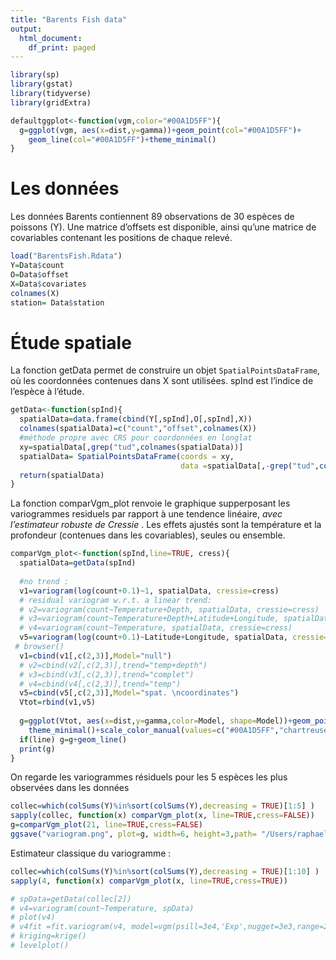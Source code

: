 ```yaml
---
title: "Barents Fish data"
output:
  html_document:
    df_print: paged
---
```


```r
library(sp)
library(gstat)
library(tidyverse)
library(gridExtra)
```

```r
defaultggplot<-function(vgm,color="#00A1D5FF"){
  g=ggplot(vgm, aes(x=dist,y=gamma))+geom_point(col="#00A1D5FF")+
    geom_line(col="#00A1D5FF")+theme_minimal()
}

```

# Les données

Les données Barents contiennent 89 observations de 30 espèces de poissons (Y). Une matrice d'offsets est disponible, ainsi qu'une matrice de covariables contenant les positions de chaque relevé.

```r
load("BarentsFish.Rdata")
Y=Data$count
O=Data$offset
X=Data$covariates
colnames(X)
station= Data$station
```

# Étude spatiale

La fonction getData permet de construire un objet `SpatialPointsDataFrame`, où les coordonnées contenues dans X sont utilisées. spInd est l'indice de l'espèce à l'étude.
```r
getData<-function(spInd){
  spatialData=data.frame(cbind(Y[,spInd],O[,spInd],X))
  colnames(spatialData)=c("count","offset",colnames(X))
  #méthode propre avec CRS pour coordonnées en longlat
  xy=spatialData[,grep("tud",colnames(spatialData))]
  spatialData= SpatialPointsDataFrame(coords = xy, 
                                      data =spatialData[,-grep("tud",colnames(spatialData))], proj4string = CRS("+proj=longlat +datum=WGS84 +ellps=WGS84 +towgs84=0,0,0"))
  return(spatialData)
}
```

La fonction comparVgm_plot renvoie le graphique supperposant les variogrammes residuels par rapport à une tendence linéaire, *avec l'estimateur robuste de Cressie* . Les effets ajustés sont la température et la profondeur (contenues dans les covariables), seules ou ensemble.
```r
comparVgm_plot<-function(spInd,line=TRUE, cress){
  spatialData=getData(spInd)
 
  #no trend :
  v1=variogram(log(count+0.1)~1, spatialData, cressie=cress)
  # residual variogram w.r.t. a linear trend:
  # v2=variogram(count~Temperature+Depth, spatialData, cressie=cress)
  # v3=variogram(count~Temperature+Depth+Latitude+Longitude, spatialData, cressie=cress)
  # v4=variogram(count~Temperature, spatialData, cressie=cress)
  v5=variogram(log(count+0.1)~Latitude+Longitude, spatialData, cressie=cress)
 # browser()
  v1=cbind(v1[,c(2,3)],Model="null")
  # v2=cbind(v2[,c(2,3)],trend="temp+depth")
  # v3=cbind(v3[,c(2,3)],trend="complet")
  # v4=cbind(v4[,c(2,3)],trend="temp")
  v5=cbind(v5[,c(2,3)],Model="spat. \ncoordinates")
  Vtot=rbind(v1,v5)
  
  g=ggplot(Vtot, aes(x=dist,y=gamma,color=Model, shape=Model))+geom_point()+labs(x="Distance",y="Semi variance")+
    theme_minimal()+scale_color_manual(values=c("#00A1D5FF","chartreuse3","indianred2","orange2","gray40"))  
  if(line) g=g+geom_line()
  print(g)
}
```
On regarde les variogrammes résiduels pour les 5 espèces les plus observées dans les données
```r
collec=which(colSums(Y)%in%sort(colSums(Y),decreasing = TRUE)[1:5] )
sapply(collec, function(x) comparVgm_plot(x, line=TRUE,cress=FALSE))
g=comparVgm_plot(21, line=TRUE,cress=FALSE)
ggsave("variogram.png", plot=g, width=6, height=3,path= "/Users/raphaellemomal/these/R/images")
```

Estimateur classique du variogramme :
```r
collec=which(colSums(Y)%in%sort(colSums(Y),decreasing = TRUE)[1:10] )
sapply(4, function(x) comparVgm_plot(x, line=TRUE,cress=TRUE))
```

```r
# spData=getData(collec[2])
# v4=variogram(count~Temperature, spData)
# plot(v4)
# v4fit =fit.variogram(v4, model=vgm(psill=3e4,'Exp',nugget=3e3,range=200))
# kriging=krige()
# levelplot()

```









